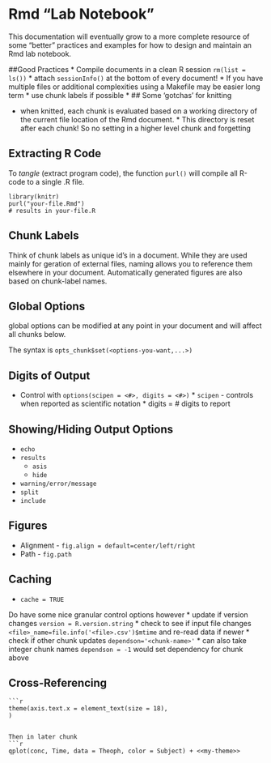 Rmd "Lab Notebook"
========================================================

This documentation will eventually grow to a more complete resource of some "better" practices and examples for how to design and maintain an Rmd lab notebook.

##Good Practices
* Compile documents in a clean R session `rm(list = ls())`
* attach `sessionInfo()` at the bottom of every document!
* If you have multiple files or additional complexities using a Makefile may be easier long term
* use chunk labels if possible
* 
## Some 'gotchas' for knitting

* when knitted, each chunk is evaluated based on a working directory of the current file location of the Rmd document. 
        * This directory is reset after each chunk! So no setting in a higher level chunk and forgetting

## Extracting R Code
To *tangle* (extract program code), the function `purl()` will compile all R-code to a single .R file.

```
library(knitr)
purl("your-file.Rmd")
# results in your-file.R
```

## Chunk Labels
Think of chunk labels as unique id's in a document. While they are used mainly for geration of external files, naming allows you to reference them elsewhere in your document. Automatically generated figures are also based on chunk-label names.

## Global Options
global options can be modified at any point in your document and will affect all chunks below.

The syntax is `opts_chunk$set(<options-you-want,...>)`

## Digits of Output

* Control with `options(scipen = <#>, digits = <#>)`
        * `scipen` - controls when reported as scientific notation
        * digits = # digits to report

## Showing/Hiding Output Options
* `echo`
* `results`
    * `asis`
    * `hide`
* `warning/error/message`
* `split`
* `include`

## Figures
* Alignment - `fig.align = default=center/left/right`
* Path - `fig.path`

## Caching
* `cache = TRUE`

Do have some nice granular control options however
* update if version changes `version = R.version.string` 
* check to see if input file changes `<file>_name=file.info('<file>.csv')$mtime` and re-read data if newer
* check if other chunk updates `dependson='<chunk-name>'`
        * can also take integer chunk names `dependson = -1` would set dependency for chunk above

## Cross-Referencing

```
```r
theme(axis.text.x = element_text(size = 18),
)
```
```

Then in later chunk
```r
qplot(conc, Time, data = Theoph, color = Subject) + <<my-theme>>
```
